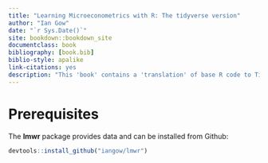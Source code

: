 ```yaml
--- 
title: "Learning Microeconometrics with R: The tidyverse version"
author: "Ian Gow"
date: "`r Sys.Date()`"
site: bookdown::bookdown_site
documentclass: book
bibliography: [book.bib]
biblio-style: apalike
link-citations: yes
description: "This 'book' contains a 'translation' of base R code to Tidyverse code."
---
```


# Prerequisites {-}

The **lmwr** package provides data and can be installed from Github:

```r
devtools::install_github("iangow/lmwr")
```